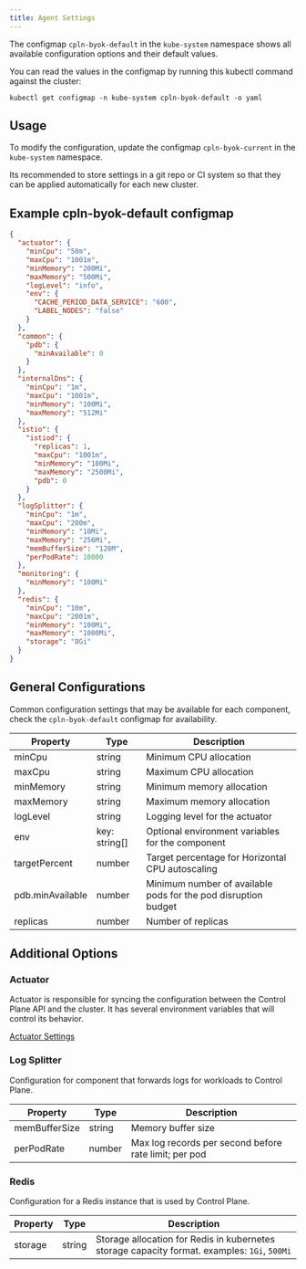```yaml
---
title: Agent Settings
---
```


The configmap `cpln-byok-default` in the `kube-system` namespace shows all available configuration options and their default values.

You can read the values in the configmap by running this kubectl command against the cluster:

`kubectl get configmap -n kube-system cpln-byok-default -o yaml`

## Usage

To modify the configuration, update the configmap `cpln-byok-current` in the `kube-system` namespace.

Its recommended to store settings in a git repo or CI system so that they can be applied automatically for each new cluster.


## Example cpln-byok-default configmap

```json
{
  "actuator": {
    "minCpu": "50m",
    "maxCpu": "1001m",
    "minMemory": "200Mi",
    "maxMemory": "500Mi",
    "logLevel": "info",
    "env": {
      "CACHE_PERIOD_DATA_SERVICE": "600",
      "LABEL_NODES": "false"
    }
  },
  "common": {
    "pdb": {
      "minAvailable": 0
    }
  },
  "internalDns": {
    "minCpu": "1m",
    "maxCpu": "1001m",
    "minMemory": "100Mi",
    "maxMemory": "512Mi"
  },
  "istio": {
    "istiod": {
      "replicas": 1,
      "maxCpu": "1001m",
      "minMemory": "100Mi",
      "maxMemory": "2500Mi",
      "pdb": 0
    }
  },
  "logSplitter": {
    "minCpu": "1m",
    "maxCpu": "200m",
    "minMemory": "10Mi",
    "maxMemory": "256Mi",
    "memBufferSize": "128M",
    "perPodRate": 10000
  },
  "monitoring": {
    "minMemory": "100Mi"
  },
  "redis": {
    "minCpu": "10m",
    "maxCpu": "2001m",
    "minMemory": "100Mi",
    "maxMemory": "1000Mi",
    "storage": "8Gi"
  }
}
```

## General Configurations

Common configuration settings that may be available for each component, check the `cpln-byok-default` configmap for availability.

| Property         | Type          | Description                                                    |
|------------------|---------------|----------------------------------------------------------------|
| minCpu           | string        | Minimum CPU allocation                                         |
| maxCpu           | string        | Maximum CPU allocation                                         |
| minMemory        | string        | Minimum memory allocation                                      |
| maxMemory        | string        | Maximum memory allocation                                      |
| logLevel         | string        | Logging level for the actuator                                 |
| env              | key: string[] | Optional environment variables for the component               |
| targetPercent    | number        | Target percentage for Horizontal CPU autoscaling               |
| pdb.minAvailable | number        | Minimum number of available pods for the pod disruption budget |
| replicas         | number        | Number of replicas                                             |

## Additional Options

### Actuator

Actuator is responsible for syncing the configuration between the Control Plane API and the cluster.
 It has several environment variables that will control its behavior.

[Actuator Settings](/byok/settings/actuator)

### Log Splitter

Configuration for component that forwards logs for workloads to Control Plane.

| Property      | Type                | Description                                           |
|---------------|---------------------|-------------------------------------------------------|
| memBufferSize | string              | Memory buffer size                                    |
| perPodRate    | number              | Max log records per second before rate limit; per pod |

### Redis

Configuration for a Redis instance that is used by Control Plane.

| Property   | Type   | Description                                                                                  |
|------------|--------|----------------------------------------------------------------------------------------------|
| storage    | string | Storage allocation for Redis in kubernetes storage capacity format. examples: `1Gi`, `500Mi` |
